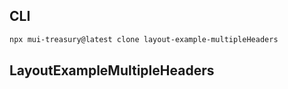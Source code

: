 
<Meta title="Layout/Example/MultipleHeaders" />

## CLI

```sh
npx mui-treasury@latest clone layout-example-multipleHeaders
```

## LayoutExampleMultipleHeaders

<Source code={raw} language="tsx" />
